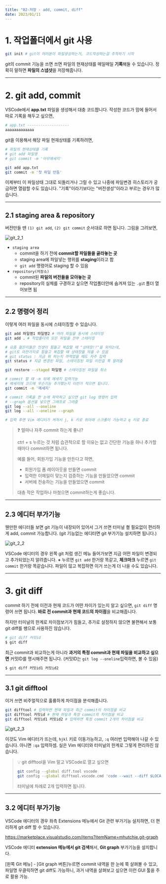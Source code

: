 ```yaml
---
title: "02-저장 - add, commit, diff"
date: 2023/01/11
---
```


# 1. 작업폴더에서 git 사용

```sh
git init # git이 여러분이 파일생성하는거, 코드작성하는걸 추적하기 시작
```

git의 commit 기능을 쓰면 쓰면 파일의 현재상태를 매일매일 **기록**해둘 수 있습니다.
정확히 말하면 **파일의 스냅샷**을 저장해줍니다.

------

# 2. git add, commit

VSCode에서 **app.txt** 파일을 생성해서 대충 코드짭니다. 작성한 코드가 맘에 들어서 따로 기록을 해두고 싶으면,

```sh
# app.txt -------------------
aaaaaaaaaaaaa
```

git을 이용해서 해당 파일 현재상태를 기록하려면,

```sh
# 파일의 현재상태를 기록
# git add 파일명
# git commit -m '아무메세지'

git add app.txt 
git commit -m '첫 파일 만듬'
```

이제부터 이 파일상태 그대로 되돌리거나 그럴 수 있고 나중에 파일변경 히스토리가 궁금하면 열람할 수도 있습니다.
"기록"이라기보다는 "버전생성"이라고 부르는 경우가 많습니다.

------

## 2.1 staging area & repository 

버전만들 땐 `(1) git add`, `(2) git commit` 순서대로 하면 됩니다. 그림을 그려보면,

![git_2_1](https://raw.githubusercontent.com/berenickt/image-server/main/img/git_2_1.png)

* `staging area`
  * commit을 하기 전에 **commit할 파일들을 골라놓는 곳**
  * staging area에 파일넣는 행위를 **staging**이라고 함
  * `git add` 명령어로 staging 할 수 있음
* `repository(저장소)`
  * commit된 **파일의 버전들을 모아놓는 곳**
  * repository의 실체를 구경하고 싶으면 작업폴더안에 숨겨져 있는 `.gi`t 폴더 열어보면 됨

------

## 2.2 명령어 정리

이렇게 여러 파일을 동시에 스테이징할 수 있습니다.

```bash
git add 파일명1 파일명2 # 여러 파일을 동시에 스테이징
git add . # 작업폴더의 모든 파일을 전부 스테이징

# 요즘 젊은이들은 인생이 힘들고 복잡할 때 "상태창!!"을 외치는데,
# git도 마찬가지로 힘들고 복잡할 때 상태창을 띄울 수 있음 
# git status : 지금 뭐 하는지 까먹었을 때도 자주 입력
git status # 지금 변경된 파일, 스테이징된 파일 이런걸 쭉 알려줌

git restore --staged 파일명 # 스테이징된 파일을 취소

# commit 할 때 -m 뒤에 메세지 입력가능
# 메세지에 코드에 무슨기능 추가했는지 이런거 적으면 됩니다. 
git commit -m '메세지'

# commit 기록을 한 눈에 파악하고 싶으면 git log 명령어 입력
# --graph 옵션을 넣으면 그래프로 그려줌
git log --all --oneline
git log --all --oneline --graph

# 입력 후엔 Vim 에디터가 켜져서 j, k 키로 위아래 스크롤이 가능하고 q 키로 종료
```

> ❓ 얼마나 자주 commit 하는게 좋나?
>
> ctrl + s 누르는 것 처럼 습관적으로 할 이유는 없고 간단한 기능을 하나 추가할 때마다 commit하면 됩니다. 
>
> 예를 들어, 회원가입 기능을 만든다고 하면,
>
> * 회원가입 폼 레이아웃을 만들면 commit
> * 입력한 이메일이 맞는지 검증하는 기능을 만들었으면 commit
> * 서버에 전송하는 기능을 만들었으면 commit
>
> 대충 작은 작업하나 마쳤으면 commit하는게 좋습니다.

------

## 2.3 에디터 부가기능

웬만한 에디터들 보면 git 기능이 내장되어 있어서 그거 쓰면 터미널 켤 필요없이 편리하게 add, commit 가능합니다. 
(git 기능없는 에디터면 git 부가기능 설치하면 됩니다.)

![git_2_2](https://raw.githubusercontent.com/berenickt/image-server/main/img/git_2_2.png)

VSCode 에디터의 경우 왼쪽 git 처럼 생긴 메뉴 들어가보면 지금 어떤 파일이 변경되고 추가되었는지 알려줍니다.
 **+** 누르면 `git add` 한거랑 똑같고, **체크마크** 누르면 `git commit` 한거랑 똑같습니다.
파일이 많고 복잡하면 이거 쓰는게 더 나을 수도 있습니다.

------

# 3. git diff

commit 하기 전에 이전과 현재 코드가 어떤 차이가 있는지 알고 싶으면, `git diff` 명령어 쓰면 됩니다.
**바로 전 commit과 현재 코드의 차이점**을 비교해줍니다.

하지만 터미널의 한계로 차이점보기가 힘들고, 추가로 설정하지 않으면 불편해서 보통 git diff를 쌩으로 사용하진 않습니다.

```sh
# git diff 커밋id
$ git diff
```

최근 commit과 비교하는게 아니라 **과거의 특정 commit과 현재 파일을 비교하고 싶으면** 커밋ID를 명시해주면 됩니다. 
(커밋ID는 `git log --oneline`입력하면, 볼 수 있음)

```sh
$ git diff 커밋id1 커밋id2
```

------

## 3.1 git difftool

이거 쓰면 비주얼적으로 훌륭하게 차이점을 분석해줍니다. 

```bash
git difftool # 입력하면 현재 파일과 최근 commit의 차이점을 비교
git difftool 커밋id # 현재 파일과 특정 commit의 차이점을 비교
git difftool 커밋id1 커밋id2 # 입력하면 특정 commit 2개의 차이점을 비교
```

![git_2_3](https://raw.githubusercontent.com/berenickt/image-server/main/img/git_2_3.png)

이것도 Vim 에디터가 뜨는데, `hjkl` 키로 이동가능하고, `:q` 여러번 입력해야 나갈 수 있습니다. 
아니면 `:qa` 입력하셈. 실은 Vim 에디터와 터미널의 한계로 그렇게 편리하진 않습니다. 

> 💡 git difftool을 Vim 말고 VSCode로 열고 싶으면
>
> ```bash
> git config --global diff.tool vscode
> git config --global difftool.vscode.cmd 'code --wait --diff $LOCAL $REMOTE'
> ```
>
> 터미널에 차례로 2개 입력하면 됩니다.

------

## 3.2 에디터 부가기능

VSCode 에디터의 경우 좌측 Extensions 메뉴에서 Git 관련 부가기능 설치하면, 더 편리하게 git diff 할 수 있습니다.

https://marketplace.visualstudio.com/items?itemName=mhutchie.git-graph

VSCode 에디터 **extension 메뉴에서 git 검색**해서, **Git graph** 부가기능을 설치합니다.

[왼쪽 Git 메뉴] - [Git graph 버튼]누르면 commit 내역을 한 눈에 쭉 살펴볼 수 있고, 
파일명 우클릭하면 git diff도 가능하니, 과거 내역을 살펴보고 싶으면 이런 GUI 툴을 주로 활용 가능.

